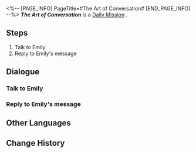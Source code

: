 <%-- [PAGE_INFO]
PageTitle=#The Art of Conversation#
[END_PAGE_INFO] --%>
{{Stub|Dialogue, characters, and location(s)}}
{{Mission Infobox
|id            = 3000603
|title         = 
|image         = Mission The Art of Conversation.png
|type          = Daily
|event_name    = 
|chapter       = 
|requirements  = 
|summary       = <!--official mission summary from Fate's Atlas-->
|characters    = <!--characters that appear in this mission-->
|startLocation = <!--location as it intially appears on the mission screen-->
|world         = <!--i.e. Penacony-->
|area          = <!--i.e. A Child's Dream-->
|prev          = 
|next          = 
|exp           = 
|credits       = 5000
|stellarJade   = 
|other         = {{Card List||delim=;}}
}}
'''''The Art of Conversation''''' is a [[Daily Mission]]<!--in [world]-->.

==Steps==
# Talk to Emily
# Reply to Emily's message

<!--
==Gameplay Notes==

--><!--
==Trial Character==

-->
==Dialogue==
{{Stub Dialogue}}
===Talk to Emily===
{{Mission Description|type=daily|location=<!--to be added-->|Emily wants to improve her interpersonal communication skills. Keep on teaching her.}}
{{Dialogue Start}}
:{{tx}}
{{Dialogue End}}

===Reply to Emily's message===
{{Mission Description|type=daily|location=<!--to be added-->|update|Emily is extremely nervous now that she's about to attend a formal occasion. Use text messages to quickly rebuild her self-confidence.}}
{{Dialogue Start}}
:{{tx}}
{{Dialogue End}}

==Other Languages==
{{Other Languages
|en   = The Art of Conversation
|zhs  = 聊天的艺术
|zht  = 聊天的藝術
|ja   = 雑談の芸術
|ko   = 대화의 예술
|es   = El arte de la conversación
|fr   = L'Art de la conversation
|ru   = Искусство беседы
|th   = ศิลปะแห่งวาทศิลป์
|vi   = Nghệ Thuật Trò Chuyện
|de   = Die Kunst der Konversation
|id   = Seni Berkomunikasi
|pt   = A Arte da Conversa
}}

==Change History==
{{Change History|1.0}}
